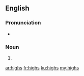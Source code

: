 ==English==

===Pronunciation===
* {{rhymes|aɪz}}

===Noun===
{{head|en|plural}}

# {{plural of|high|lang=en}}

[[ar:highs]]
[[fr:highs]]
[[ku:highs]]
[[my:highs]]